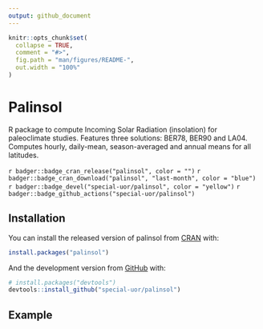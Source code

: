 ```yaml
---
output: github_document
---
```


<!-- README.md is generated from README.Rmd. Please edit that file -->

```r
knitr::opts_chunk$set(
  collapse = TRUE,
  comment = "#>",
  fig.path = "man/figures/README-",
  out.width = "100%"
)
```

# Palinsol

R package to compute Incoming Solar Radiation (insolation) for paleoclimate studies.
Features three solutions: BER78, BER90 and LA04. Computes hourly, daily-mean, season-averaged and annual means for all latitudes.

<!-- badges: start -->
`r badger::badge_cran_release("palinsol", color = "")`
`r badger::badge_cran_download("palinsol", "last-month", color = "blue")`
`r badger::badge_devel("special-uor/palinsol", color = "yellow")`
`r badger::badge_github_actions("special-uor/palinsol")`
<!-- badges: end -->

## Installation

You can install the released version of palinsol from [CRAN](https://CRAN.R-project.org) with:

``` r
install.packages("palinsol")
```

And the development version from [GitHub](https://github.com/) with:

``` r
# install.packages("devtools")
devtools::install_github("special-uor/palinsol")
```
## Example
